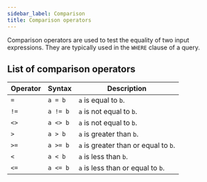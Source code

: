 ```yaml
---
sidebar_label: Comparison
title: Comparison operators
---
```


Comparison operators are used to test the equality of two input expressions. They are typically used in the `WHERE` clause of a query.

## List of comparison operators

| Operator | Syntax   | Description                          |
|----------|----------|--------------------------------------|
| `=`      | `a = b`  | `a` is equal to `b`.                 |
| `!=`     | `a != b` | `a` is not equal to `b`.             |
| `<>`     | `a <> b` | `a` is not equal to `b`.             |
| `>`      | `a > b`  | `a` is greater than `b`.             |
| `>=`     | `a >= b` | `a` is greater than or equal to `b`. |
| `<`      | `a < b`  | `a` is less than `b`.                |
| `<=`     | `a <= b` | `a` is less than or equal to `b`.    |
